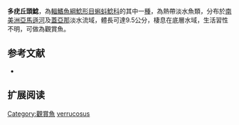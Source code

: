 {{Speciesbox
| name = 多疣丘頭鯰
| status = NE
| status_system = IUCN3.1
| image = Bunocephalichthys verrucosus verrucosus seitenansicht.JPG
| image_width = 250px
| genus = Bunocephalus
| species = verrucosus
| authority = [[Walbaum|Walbaum]], 1792
| synonyms = *''Silurus verrucosus'',Walbaum, 1792
*''Platystacus verrucosus'',Bloch, 1794
*''Bunocephalichthys verrucosus verrucosus'',Bloch, 1794
*''Aspredo gronovii'',Swainson, 1838
*''Aspredo verrucosa'',Gronow, 1854
}}
'''多疣丘頭鯰'''，為[[輻鰭魚綱|輻鰭魚綱]][[鯰形目|鯰形目]][[蝌蚪鯰科|蝌蚪鯰科]]的其中一[[種|種]]，為熱帶淡水魚類，分布於[[南美洲|南美洲]][[亞馬遜河|亞馬遜河]]及[[蓋亞那|蓋亞那]]淡水流域，體長可達9.5公分，棲息在底層水域，生活習性不明，可做為觀賞魚。
==参考文献==
*{{FishBase_species|genus=Bunocephalus|species=verrucosus|year=2015|month=4}}

== 扩展阅读 ==
{{refbegin}}
{{wikispecies-inline|Bunocephalus verrucosus|多疣丘頭鯰}}
{{refend}}
{{Taxonbar|from=Q5552218}}

[[Category:觀賞魚|Category:觀賞魚]]
[[Category:丘頭鯰屬|verrucosus]]
